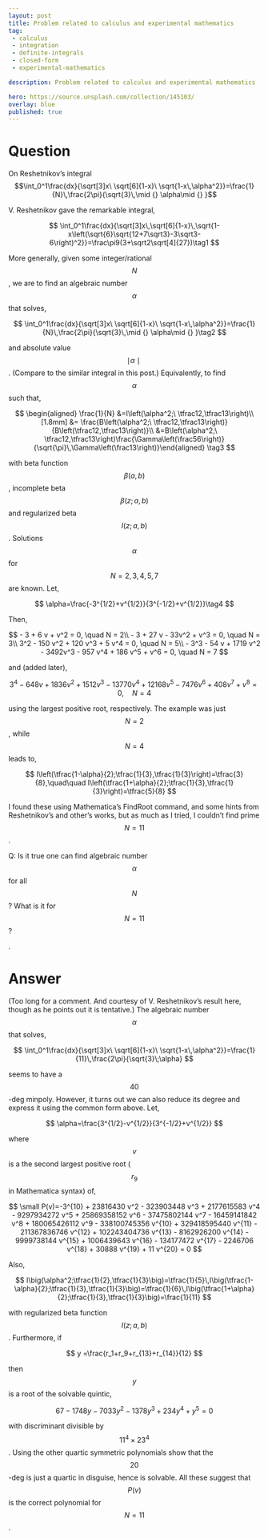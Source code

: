 ---
layout: post
title: Problem related to calculus and experimental mathematics
tag:
 - calculus
 - integration
 - definite-integrals
 - closed-form
 - experimental-mathematics

description: Problem related to calculus and experimental mathematics

hero: https://source.unsplash.com/collection/145103/
overlay: blue 
published: true
---

# Question 

On Reshetnikov's integral $$\int_0^1\frac{dx}{\sqrt[3]x\ \sqrt[6]{1-x}\ \sqrt{1-x\,\alpha^2}}=\frac{1}{N}\,\frac{2\pi}{\sqrt{3}\,\mid {} \alpha\mid {} }$$

<!--break-->


V. Reshetnikov gave the remarkable integral,

 $$ 
\int_0^1\frac{dx}{\sqrt[3]x\,\sqrt[6]{1-x}\,\sqrt{1-x\left(\sqrt{6}\sqrt{12+7\sqrt3}-3\sqrt3-6\right)^2}}=\frac\pi9(3+\sqrt2\sqrt[4]{27})\tag1
 $$ 

More generally, given some integer/rational $$N$$, we are to find an algebraic number $$\alpha$$ that solves,


 $$ 
\int_0^1\frac{dx}{\sqrt[3]x\ \sqrt[6]{1-x}\ \sqrt{1-x\,\alpha^2}}=\frac{1}{N}\,\frac{2\pi}{\sqrt{3}\,\mid {} \alpha\mid {} }\tag2
 $$ 


and absolute value $$\mid {} \alpha\mid {} $$. (Compare to the similar integral in this post.) Equivalently, to find $$\alpha$$ such that,

 $$ 
\begin{aligned}
\frac{1}{N}
&=I\left(\alpha^2;\ \tfrac12,\tfrac13\right)\\[1.8mm]
&= \frac{B\left(\alpha^2;\ \tfrac12,\tfrac13\right)}{B\left(\tfrac12,\tfrac13\right)}\\
&=B\left(\alpha^2;\ \tfrac12,\tfrac13\right)\frac{\Gamma\left(\frac56\right)}{\sqrt{\pi}\,\Gamma\left(\frac13\right)}\end{aligned} \tag3
 $$ 

with beta function $$\beta(a,b)$$, incomplete beta $$\beta(z;a,b)$$ and regularized beta $$I(z;a,b)$$. 
Solutions $$\alpha$$ for $$N=2,3,4,5,7$$ are known. Let,

 $$ 
\alpha=\frac{-3^{1/2}+v^{1/2}}{3^{-1/2}+v^{1/2}}\tag4
 $$ 

Then,

 $$ 
 - 3 + 6 v + v^2 = 0, \quad N = 2\\ 
- 3 + 27 v - 33v^2 + v^3 = 0, \quad N = 3\\
3^2 - 150 v^2 + 120 v^3 + 5 v^4 = 0, \quad N = 5\\ 
- 3^3 - 54 v + 1719 v^2 - 3492v^3 - 957 v^4 + 186 v^5 + v^6 = 0, \quad N = 7
 $$ 

and (added later),

 $$ 
3^4 - 648 v + 1836 v^2 + 1512 v^3 - 13770 v^4 + 12168 v^5 - 7476 v^6 + 408 v^7 + v^8 = 0,\quad N=4
 $$ 

using the largest positive root, respectively. The example was just $$N=2$$, while $$N=4$$ leads to,

 $$ 
I\left(\tfrac{1-\alpha}{2};\tfrac{1}{3},\tfrac{1}{3}\right)=\tfrac{3}{8},\quad\quad I\left(\tfrac{1+\alpha}{2};\tfrac{1}{3},\tfrac{1}{3}\right)=\tfrac{5}{8}
 $$ 

I found these using Mathematica's FindRoot command, and some hints from Reshetnikov's and other's works, but as much as I tried, I couldn't find prime $$N=11$$.

Q: Is it true one can find algebraic number $$\alpha$$ for all $$N$$? What is it for $$N=11$$? 

.

# Answer 


(Too long for a comment. And courtesy of V. Reshetnikov's result here, though as he points out it is tentative.)
The algebraic number $$\alpha$$ that solves,

 $$ 
\int_0^1\frac{dx}{\sqrt[3]x\ \sqrt[6]{1-x}\ \sqrt{1-x\,\alpha^2}}=\frac{1}{11}\,\frac{2\pi}{\sqrt{3}\;\alpha}
 $$ 

seems to have a $$40$$-deg minpoly. However, it turns out we can also reduce its degree and express it using the common form above. Let,

 $$ 
\alpha=\frac{3^{1/2}-v^{1/2}}{3^{-1/2}+v^{1/2}}
 $$ 

where $$v$$ is a the second largest positive root ($$r_9$$ in Mathematica syntax) of,

 $$ 
\small P(v)=-3^{10} + 23816430 v^2 - 323903448 v^3 + 2177615583 v^4 - 9297934272 v^5 + 25869358152 v^6 - 37475802144 v^7 - 16459141842 v^8 + 180065426112 v^9 - 
  338100745356 v^{10} + 329418595440 v^{11} - 211367836746 v^{12} + 
  102243404736 v^{13} - 8162926200 v^{14} - 9999738144 v^{15} + 
  1006439643 v^{16} - 134177472 v^{17} - 2246706 v^{18} + 30888 v^{19} + 
  11 v^{20} = 0
 $$ 

Also,

 $$ 
I\big(\alpha^2;\tfrac{1}{2},\tfrac{1}{3}\big)=\tfrac{1}{5}\,I\big(\tfrac{1-\alpha}{2};\tfrac{1}{3},\tfrac{1}{3}\big)=\tfrac{1}{6}\,I\big(\tfrac{1+\alpha}{2};\tfrac{1}{3},\tfrac{1}{3}\big)=\frac{1}{11}
 $$ 

with regularized beta function $$I(z;a,b)$$. Furthermore, if

 $$ 
y =\frac{r_1+r_9+r_{13}+r_{14}}{12}
 $$ 

then $$y$$ is a root of the solvable quintic,

 $$ 
67 - 1748 y - 7033 y^2 - 1378 y^3 + 234 y^4 + y^5=0
 $$ 

with discriminant divisible by $$11^4\times23^4$$. Using the other quartic symmetric polynomials show that the $$20$$-deg is just a quartic in disguise, hence is solvable. All these suggest that $$P(v)$$ is the correct polynomial for $$N=11$$.


